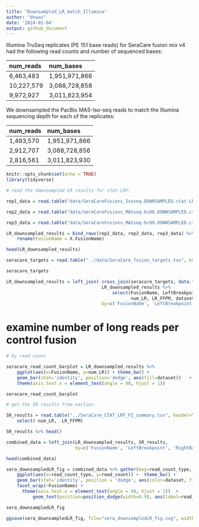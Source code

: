 ```yaml
---
title: "Downsampled_LR_match_Illumina"
author: "bhaas"
date: '2024-02-04'
output: github_document
---
```



Illumina TruSeq replicates (PE 151 base reads) for SeraCare fusion mix v4 had the following read counts and number of sequenced bases:

num_reads       num_bases
----------      --------------
 6,463,483		  1,951,971,866
10,227,579		  3,088,728,858
 9,972,927		  3,011,823,954
----------      --------------


We downsampled the PacBio MAS-Iso-seq reads to match the Illumina sequencing depth for each of the replicates:

num_reads       num_bases	
----------      --------------
1,493,570       1,951,971,866	
2,912,707       3,088,728,856	
2,816,561       3,011,823,930	
----------      --------------



```r
knitr::opts_chunk$set(echo = TRUE)
library(tidyverse)
```



```r
# read the downsampled LR results for ctat-LRF:

rep1_data = read.table("data/SeraCareFusions_Isoseq.DOWNSAMPLED.ctat-LR-fusion.fusion_predictions.tsv", header=T, sep="\t", stringsAsFactors = F, com='') %>% mutate(dataset = "ISO-seq")

rep2_data = read.table("data/SeraCareFusions_MASseq-bc08.DOWNSAMPLED.ctat-LR-fusion.fusion_predictions.tsv", header=T, sep="\t", stringsAsFactors = F, com='') %>% mutate(dataset = "MAS-seq-R1")

rep3_data = read.table("data/SeraCareFusions_MASseq-bc09.DOWNSAMPLED.ctat-LR-fusion.fusion_predictions.tsv", header=T, sep="\t", stringsAsFactors = F, com='') %>% mutate(dataset = "MAS-seq-R2")

LR_downsampled_results = bind_rows(rep1_data, rep2_data, rep3_data) %>%
    rename(FusionName = X.FusionName)

head(LR_downsampled_results)

```

```r

seracare_targets = read.table("../data/SeraCare_fusion_targets.tsv", header=T, sep="\t", stringsAsFactors = F)

seracare_targets 

```


```r

LR_downsampled_results = left_join( cross_join(seracare_targets, data.frame(dataset=c('ISO-seq', 'MAS-seq-R1', 'MAS-seq-R2'))),
                                    LR_downsampled_results %>% 
                                        select(FusionName, LeftBreakpoint, RightBreakpoint, 
                                               num_LR, LR_FFPM, dataset),
                                    by=c('FusionName', 'LeftBreakpoint', 'RightBreakpoint', 'dataset'))

```



# examine number of long reads per control fusion

```r

# by read count

seracare_read_count_barplot = LR_downsampled_results %>% 
    ggplot(aes(x=FusionName, y=num_LR)) + theme_bw() +
    geom_bar(stat='identity', position='dodge', aes(fill=dataset))   + 
    theme(axis.text.x = element_text(angle = 90, hjust = 1))

seracare_read_count_barplot


```



```r

# get the SR results from earlier.

SR_results = read.table("../SeraCare_CTAT_LRF_FI_summary.tsv", header=T, sep="\t", stringsAsFactors = F) %>%
    select(-num_LR, -LR_FFPM)

SR_results %>% head()
```

```r

combined_data = left_join(LR_downsampled_results, SR_results,
                          by=c('FusionName', 'LeftBreakpoint', 'RightBreakpoint', 'dataset', 'RightGene', 'LeftGene'))

head(combined_data)
```

```r

sera_downsampledLR_fig = combined_data %>% gather(key=read_count_type, value=read_count, num_LR, num_SR) %>%
    ggplot(aes(x=read_count_type, y=read_count)) +  theme_bw() +
    geom_bar(stat='identity', position = 'dodge', aes(color=dataset, fill=read_count_type)) +
    facet_wrap(~FusionName) +
      theme(axis.text.x = element_text(angle = 90, hjust = 1))  +
          geom_text(position=position_dodge(width=0.9), aes(label=read_count, group=dataset))

sera_downsampledLR_fig
```


```r

ggsave(sera_downsampledLR_fig, file="sera_downsampledLR_fig.svg", width=7, height=5)

```





